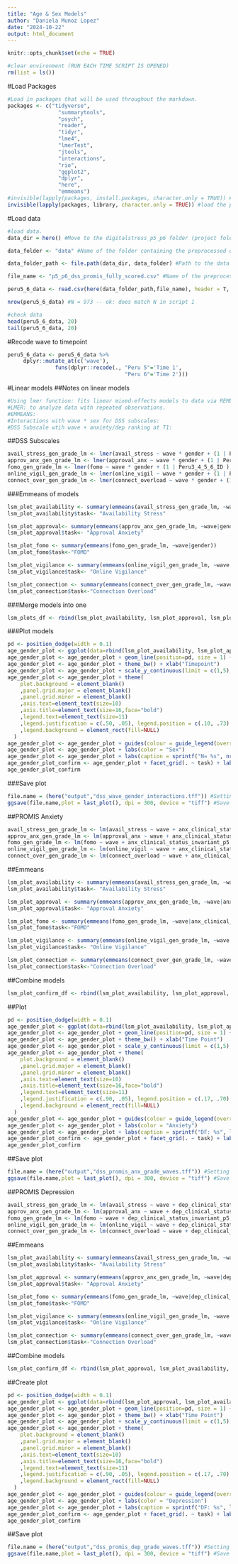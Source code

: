 ```yaml
---
title: "Age & Sex Models"
author: "Daniela Munoz Lopez"
date: "2024-10-22"
output: html_document
---
```


```r
knitr::opts_chunk$set(echo = TRUE)
```

```r
#clear environment (RUN EACH TIME SCRIPT IS OPENED)
rm(list = ls()) 
```

#Load Packages
```r
#Load in packages that will be used throughout the markdown.
packages <- c("tidyverse",
                "summarytools",
                "psych",
                "reader",
                "tidyr",
                "lme4",
                "lmerTest",
                "jtools",
                "interactions",
                "rio",
                "ggplot2",
                "dplyr",
                "here",
                "emmeans")
#invisible(lapply(packages, install.packages, character.only = TRUE)) #install packages (only run once)
invisible(lapply(packages, library, character.only = TRUE)) #load the packages
```

#Load data
```r
#load data.
data_dir = here() #Move to the digitalstress_p5_p6 folder (project folder)

data_folder <- "data" #Name of the folder containing the preprocessed data

data_folder_path <- file.path(data_dir, data_folder) #Path to the data within data folder

file_name <- "p5_p6_dss_promis_fully_scored.csv" #Name of the preprocessed data that was created in script1_datacleaning_DML

peru5_6_data <- read.csv(here(data_folder_path,file_name), header = T, sep = ",", na.strings=c("", " ","NA")) #Load data

nrow(peru5_6_data) #N = 973 -- ok: does match N in script 1

#check data
head(peru5_6_data, 20)
tail(peru5_6_data, 20)
```

#Recode wave to timepoint 
```r
peru5_6_data <- peru5_6_data %>% 
     dplyr::mutate_at(c('wave'), 
               funs(dplyr::recode(., "Peru 5"='Time 1',
                                     "Peru 6"='Time 2')))
```
#Linear models 
##Notes on linear models
```r
#Using lmer function: fits linear mixed-effects models to data via REML (default estimation method in function) -- multilevel/hierarchical model
#LMER: to analyze data with repeated observations.
#EMMEANS:
#Interactions with wave * sex for DSS subscales: 
#DSS Subscale wtih wave + anxiety/dep ranking at T1: 
```

##DSS Subscales
```r
avail_stress_gen_grade_lm <- lmer(avail_stress ~ wave * gender + (1 | Peru3_4_5_6_ID ), peru5_6_data)
approv_anx_gen_grade_lm <- lmer(approval_anx ~ wave * gender + (1 | Peru3_4_5_6_ID ), peru5_6_data)
fomo_gen_grade_lm <- lmer(fomo ~ wave * gender + (1 | Peru3_4_5_6_ID ), peru5_6_data)
online_vigil_gen_grade_lm <- lmer(online_vigil ~ wave * gender + (1 | Peru3_4_5_6_ID ), peru5_6_data)
connect_over_gen_grade_lm <- lmer(connect_overload ~ wave * gender + (1 | Peru3_4_5_6_ID ), peru5_6_data)
```

###Emmeans of models
```r
lsm_plot_availability <- summary(emmeans(avail_stress_gen_grade_lm, ~wave|gender))
lsm_plot_availability$task<- "Availability Stress"

lsm_plot_approval<- summary(emmeans(approv_anx_gen_grade_lm, ~wave|gender))
lsm_plot_approval$task<- "Approval Anxiety"

lsm_plot_fomo <- summary(emmeans(fomo_gen_grade_lm, ~wave|gender))
lsm_plot_fomo$task<-"FOMO"

lsm_plot_vigilance <- summary(emmeans(online_vigil_gen_grade_lm, ~wave|gender))
lsm_plot_vigilance$task<- "Online Vigilance"

lsm_plot_connection <- summary(emmeans(connect_over_gen_grade_lm, ~wave|gender))
lsm_plot_connection$task<-"Connection Overload"
```

###Merge models into one
```r
lsm_plots_df <- rbind(lsm_plot_availability, lsm_plot_approval, lsm_plot_fomo, lsm_plot_vigilance, lsm_plot_connection)
```

###Plot models
```r
pd <- position_dodge(width = 0.1)
age_gender_plot <- ggplot(data=rbind(lsm_plot_availability, lsm_plot_approval, lsm_plot_fomo, lsm_plot_vigilance, lsm_plot_connection), aes(y = emmean, ymax = emmean+SE, ymin = emmean- SE, x = wave, group = interaction(task, gender), color = gender))
age_gender_plot <- age_gender_plot + geom_line(position=pd, size = 1) + geom_point(size=I(2), position=pd)+ geom_errorbar(width=0.3, position=pd)
age_gender_plot <- age_gender_plot + theme_bw() + xlab("Timepoint") 
age_gender_plot <- age_gender_plot + scale_y_continuous(limit = c(1,5), breaks=seq(1,5), name = "Digital Stress Score")
age_gender_plot <- age_gender_plot + theme(
    plot.background = element_blank()
    ,panel.grid.major = element_blank()
    ,panel.grid.minor = element_blank()
    ,axis.text=element_text(size=10)
    ,axis.title=element_text(size=16,face="bold")
    ,legend.text=element_text(size=11)
    ,legend.justification = c(.50, .05), legend.position = c(.10, .73)
    ,legend.background = element_rect(fill=NULL)
  )
age_gender_plot <- age_gender_plot + guides(colour = guide_legend(override.aes=list(size=1)))
age_gender_plot <- age_gender_plot + labs(color = "Sex")
age_gender_plot <- age_gender_plot + labs(caption = sprintf("N= %s", nrow(peru5_6_data))) #add degrees of freedom to plot
age_gender_plot_confirm <- age_gender_plot + facet_grid(. ~ task) + labs(title = "Digital Stress Across Time Points")
age_gender_plot_confirm
```

###Save plot
```r
file.name = (here("output","dss_wave_gender_interactions.tff")) #Setting the save location and file name
ggsave(file.name,plot = last_plot(), dpi = 300, device = "tiff") #Save the plot
```

##PROMIS Anxiety
```r
avail_stress_gen_grade_lm <- lm(avail_stress ~ wave + anx_clinical_status_invariant_p5, peru5_6_data)
approv_anx_gen_grade_lm <- lm(approval_anx ~ wave + anx_clinical_status_invariant_p5, peru5_6_data)
fomo_gen_grade_lm <- lm(fomo ~ wave + anx_clinical_status_invariant_p5, peru5_6_data)
online_vigil_gen_grade_lm <- lm(online_vigil ~ wave + anx_clinical_status_invariant_p5, peru5_6_data)
connect_over_gen_grade_lm <- lm(connect_overload ~ wave + anx_clinical_status_invariant_p5, peru5_6_data)
```

##Emmeans
```r
lsm_plot_availability <- summary(emmeans(avail_stress_gen_grade_lm, ~wave|anx_clinical_status_invariant_p5))
lsm_plot_availability$task<- "Availability Stress"

lsm_plot_approval <- summary(emmeans(approv_anx_gen_grade_lm, ~wave|anx_clinical_status_invariant_p5))
lsm_plot_approval$task<- "Approval Anxiety"

lsm_plot_fomo <- summary(emmeans(fomo_gen_grade_lm, ~wave|anx_clinical_status_invariant_p5))
lsm_plot_fomo$task<-"FOMO"

lsm_plot_vigilance <- summary(emmeans(online_vigil_gen_grade_lm, ~wave|anx_clinical_status_invariant_p5))
lsm_plot_vigilance$task<- "Online Vigilance"

lsm_plot_connection <- summary(emmeans(connect_over_gen_grade_lm, ~wave|anx_clinical_status_invariant_p5))
lsm_plot_connection$task<-"Connection Overload"

```

##Combine models
```r
lsm_plot_confirm_df <- rbind(lsm_plot_availability, lsm_plot_approval, lsm_plot_fomo, lsm_plot_vigilance, lsm_plot_connection) #combine all plots into one table
```

##Plot
```r
pd <- position_dodge(width = 0.1)
age_gender_plot <- ggplot(data=rbind(lsm_plot_availability, lsm_plot_approval, lsm_plot_fomo, lsm_plot_vigilance, lsm_plot_connection), aes(y = emmean, ymax = emmean+SE, ymin = emmean- SE, x = wave, group = interaction(task, anx_clinical_status_invariant_p5), color = anx_clinical_status_invariant_p5))
age_gender_plot <- age_gender_plot + geom_line(position=pd, size = 1) + geom_point(size=I(2), position=pd)+ geom_errorbar(width=0.3, position=pd)
age_gender_plot <- age_gender_plot + theme_bw() + xlab("Time Point") 
age_gender_plot <- age_gender_plot + scale_y_continuous(limit = c(1,5), breaks=seq(1,5), name = "Digital Stress Score")
age_gender_plot <- age_gender_plot + theme(
    plot.background = element_blank()
    ,panel.grid.major = element_blank()
    ,panel.grid.minor = element_blank()
    ,axis.text=element_text(size=10)
    ,axis.title=element_text(size=16,face="bold")
    ,legend.text=element_text(size=11)
    ,legend.justification = c(.90, .05), legend.position = c(.17, .70)
    ,legend.background = element_rect(fill=NULL)
  )
age_gender_plot <- age_gender_plot + guides(colour = guide_legend(override.aes=list(size=1)))
age_gender_plot <- age_gender_plot + labs(color = "Anxiety")
age_gender_plot <- age_gender_plot + labs(caption = sprintf("DF: %s", lsm_plot_confirm_df$df)) #add degrees of freedom to plot
age_gender_plot_confirm <- age_gender_plot + facet_grid(. ~ task) + labs(title = "Digital Stress & Anxiety Across Time Points")
age_gender_plot_confirm
```

##Save plot
```r
file.name = (here("output","dss_promis_anx_grade_waves.tff")) #Setting the save location and file name
ggsave(file.name,plot = last_plot(), dpi = 300, device = "tiff") #Save the plot
```

##PROMIS Depression
```r
avail_stress_gen_grade_lm <- lm(avail_stress ~ wave + dep_clinical_status_invariant_p5, peru5_6_data)
approv_anx_gen_grade_lm <- lm(approval_anx ~ wave + dep_clinical_status_invariant_p5, peru5_6_data)
fomo_gen_grade_lm <- lm(fomo ~ wave + dep_clinical_status_invariant_p5, peru5_6_data)
online_vigil_gen_grade_lm <- lm(online_vigil ~ wave + dep_clinical_status_invariant_p5, peru5_6_data)
connect_over_gen_grade_lm <- lm(connect_overload ~ wave + dep_clinical_status_invariant_p5, peru5_6_data)
```

##Emmeans
```r
lsm_plot_availability <- summary(emmeans(avail_stress_gen_grade_lm, ~wave|dep_clinical_status_invariant_p5))
lsm_plot_availability$task<- "Availability Stress"

lsm_plot_approval <- summary(emmeans(approv_anx_gen_grade_lm, ~wave|dep_clinical_status_invariant_p5))
lsm_plot_approval$task<- "Approval Anxiety"

lsm_plot_fomo <- summary(emmeans(fomo_gen_grade_lm, ~wave|dep_clinical_status_invariant_p5))
lsm_plot_fomo$task<-"FOMO"

lsm_plot_vigilance <- summary(emmeans(online_vigil_gen_grade_lm, ~wave|dep_clinical_status_invariant_p5))
lsm_plot_vigilance$task<- "Online Vigilance"

lsm_plot_connection <- summary(emmeans(connect_over_gen_grade_lm, ~wave|dep_clinical_status_invariant_p5))
lsm_plot_connection$task<-"Connection Overload"
```

##Combine models
```r
lsm_plot_confirm_df <- rbind(lsm_plot_approval, lsm_plot_availability, lsm_plot_fomo, lsm_plot_connection, lsm_plot_vigilance) #combine all plots into one table
```

##Create plot
```r
pd <- position_dodge(width = 0.1)
age_gender_plot <- ggplot(data=rbind(lsm_plot_approval, lsm_plot_availability, lsm_plot_fomo, lsm_plot_connection, lsm_plot_vigilance), aes(y = emmean, ymax = emmean+SE, ymin = emmean- SE, x = wave, group = interaction(task, dep_clinical_status_invariant_p5), color = dep_clinical_status_invariant_p5))
age_gender_plot <- age_gender_plot + geom_line(position=pd, size = 1) + geom_point(size=I(2), position=pd)+ geom_errorbar(width=0.3, position=pd)
age_gender_plot <- age_gender_plot + theme_bw() + xlab("Time Point") 
age_gender_plot <- age_gender_plot + scale_y_continuous(limit = c(1,5), breaks=seq(1,5), name = "Digital Stress Score")
age_gender_plot <- age_gender_plot + theme(
    plot.background = element_blank()
    ,panel.grid.major = element_blank()
    ,panel.grid.minor = element_blank()
    ,axis.text=element_text(size=10)
    ,axis.title=element_text(size=16,face="bold")
    ,legend.text=element_text(size=11)
    ,legend.justification = c(.90, .05), legend.position = c(.17, .70)
    ,legend.background = element_rect(fill=NULL)
  )
age_gender_plot <- age_gender_plot + guides(colour = guide_legend(override.aes=list(size=1)))
age_gender_plot <- age_gender_plot + labs(color = "Depression")
age_gender_plot <- age_gender_plot + labs(caption = sprintf("DF: %s", lsm_plot_confirm_df$df)) #add degrees of freedom to plot
age_gender_plot_confirm <- age_gender_plot + facet_grid(. ~ task) + labs(title = "Digital Stress & Depression Across Time Point")
age_gender_plot_confirm
```

##Save plot
```r
file.name = (here("output","dss_promis_dep_grade_waves.tff")) #Setting the save location and file name
ggsave(file.name,plot = last_plot(), dpi = 300, device = "tiff") #Save the plot
```
